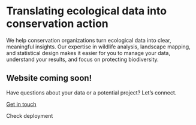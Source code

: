 # Translating ecological data into [conservation action]{.highlight-offset}

We help conservation organizations turn ecological data into clear, meaningful insights. Our expertise in wildlife analysis, landscape mapping, and statistical design makes it easier for you to manage your data, understand your results, and focus on protecting biodiversity.


::: special-divider
:::

## Website coming soon!

Have questions about your data or a potential project? Let's connect.

<a class="button-yellow" href="mailto:hello@pisaster.com?subject=Website%20inquiry">Get in touch<i class="fa-regular fa-envelope fa-xl"></i>
</a>

Check deployment 